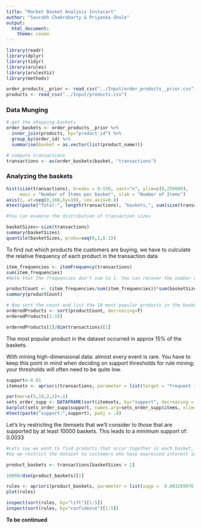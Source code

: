 ```yaml
---
title: "Market Basket Analysis Instacart"
author: "Saurabh Chakrabarty & Priyanka Ghule"
output:
  html_document:
    theme: cosmo
---
```


```r
library(readr)
library(dplyr)
library(tidyr)
library(arules)
library(arulesViz)
library(methods)

order_products__prior <- read_csv("../Input/order_products__prior.csv")
products <- read_csv("../Input/products.csv")
```

### Data Munging

```r
# get the shopping baskets
order_baskets <- order_products__prior %>% 
  inner_join(products, by="product_id") %>% 
  group_by(order_id) %>%
  summarise(basket = as.vector(list(product_name)))

# compute transactions
transactions <- as(order_baskets$basket, "transactions")
```
### Analyzing the baskets

```r
hist(size(transactions), breaks = 0:150, xaxt="n", ylim=c(0,250000), 
     main = "Number of Items per basket", xlab = "Number of Items")
axis(1, at=seq(0,160,by=10), cex.axis=0.8)
mtext(paste("Total:", length(transactions), "baskets,", sum(size(transactions)), "items"))

#You can examine the distribution of transaction sizes

basketSizes<-size(transactions)
summary(basketSizes)
quantile(basketSizes, probs=seq(0,1,0.1))

```
To find out which products the customers are buying, we have to culculate the relative frequency of each product in the transaction data

```r


item_frequencies <- itemFrequency(transactions)
sum(item_frequencies)
#Note that the frequencies don't sum to 1. You can recover the number of times that each product occurred in the data by normalizing the item frequencies and multiplying by the total number of items.

productCount <- (item_frequencies/sum(item_frequencies))*sum(basketSizes)
summary(productCount)

# Now sort the count and list the 10 most popular products in the basket
orderedProducts <- sort(productCount, decreasing=T)
orderedProducts[1:10]

orderedProducts[1]/dim(transactions)[1]

```
The most popular product in the dataset occurred in approx 15% of the baskets.

With mining high-dimensional data: almost every event is rare. You have to keep this point in mind when deciding on support thresholds for rule mining; your thresholds will often need to be quite low.

```r
support<-0.01
itemsets <- apriori(transactions, parameter = list(target = "frequent itemsets", supp=support, minlen=2), control = list(verbose = FALSE))

par(mar=c(5,18,2,2)+.1)
sets_order_supp <- DATAFRAME(sort(itemsets, by="support", decreasing = F))
barplot(sets_order_supp$support, names.arg=sets_order_supp$items, xlim=c(0,0.02), horiz = T, las = 2, cex.names = .8, main = "Frequent Itemsets")
mtext(paste("support:",support), padj = .8)
``` 
 
Let's try restricting the itemsets that we'll consider to those that are supported by at least 10000 baskets. This leads to a minimum support of: 0.0033 
```r
#Lets say we want to find products that occur together in each basket, we can't make any direct use of people who haven't yet shown interest in multiple products. 
#So we restrict the dataset to customers who have expressed interest in at least two products.

product_baskets <- transactions[basketSizes > 1]

10000/dim(product_baskets)[1] 

rules <- apriori(product_baskets, parameter = list(supp =  0.003269976, conf = 0.01, maxlen=3), control = list(verbose = FALSE)) 
plot(rules)

inspect(sort(rules, by="lift")[1:5])
inspect(sort(rules, by="confidence")[1:5])

```

**To be continued**
